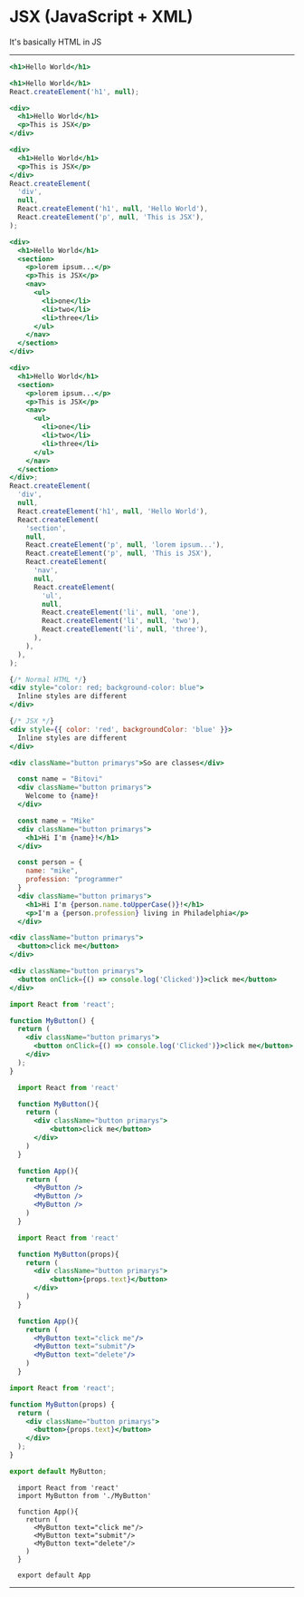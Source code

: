 

# JSX (JavaScript + XML)

It's basically HTML in JS

---

<CodeSurfer>

```jsx 1 title="It looks like HTML" subtitle="Use the same elements you're used to"
<h1>Hello World</h1>
```

```jsx 2 title="Babel compiles it to pure JS" subtitle="Which looks something like this"
<h1>Hello World</h1>
React.createElement('h1', null);
```


```jsx  title="Views can be complex"
<div>
  <h1>Hello World</h1>
  <p>This is JSX</p>
</div>
```

```jsx 5:10 title="But so is the React code they compile down to"
<div>
  <h1>Hello World</h1>
  <p>This is JSX</p>
</div>
React.createElement(
  'div',
  null,
  React.createElement('h1', null, 'Hello World'),
  React.createElement('p', null, 'This is JSX'),
);
```

```jsx title="Views can be VERY complex"
<div>
  <h1>Hello World</h1>
  <section>
    <p>lorem ipsum...</p>
    <p>This is JSX</p>
    <nav>
      <ul>
        <li>one</li>
        <li>two</li>
        <li>three</li>
      </ul>
    </nav>
  </section>
</div>
```

```jsx 15:36 title="But the compiled code is even more complex"
<div>
  <h1>Hello World</h1>
  <section>
    <p>lorem ipsum...</p>
    <p>This is JSX</p>
    <nav>
      <ul>
        <li>one</li>
        <li>two</li>
        <li>three</li>
      </ul>
    </nav>
  </section>
</div>;
React.createElement(
  'div',
  null,
  React.createElement('h1', null, 'Hello World'),
  React.createElement(
    'section',
    null,
    React.createElement('p', null, 'lorem ipsum...'),
    React.createElement('p', null, 'This is JSX'),
    React.createElement(
      'nav',
      null,
      React.createElement(
        'ul',
        null,
        React.createElement('li', null, 'one'),
        React.createElement('li', null, 'two'),
        React.createElement('li', null, 'three'),
      ),
    ),
  ),
);
```

```jsx title="Some things are different from HTML" subtitle="like inline styling"
{/* Normal HTML */}
<div style="color: red; background-color: blue">
  Inline styles are different
</div>
```

```jsx  title="Some things are different from HTML" subtitle="In JSX style is an object"
{/* JSX */}
<div style={{ color: 'red', backgroundColor: 'blue' }}>
  Inline styles are different
</div>
```

```jsx title="Some things are different from HTML" subtitle="Classes are different too"
<div className="button primarys">So are classes</div>
```

```jsx  title="JavaScript values can be interpolated into the JSX" subtitle=""
  const name = "Bitovi"
  <div className="button primarys">
    Welcome to {name}!
  </div>
```

```jsx  title="Making HTML & JS work seamlessly together" subtitle=""
  const name = "Mike"
  <div className="button primarys">
    <h1>Hi I'm {name}!</h1>
  </div>
```

```jsx 1:8 title="Making HTML & JS work seamlessly together" subtitle=""
  const person = {
    name: "mike",
    profession: "programmer"
  }
  <div className="button primarys">
    <h1>Hi I'm {person.name.toUpperCase()}!</h1>
    <p>I'm a {person.profession} living in Philadelphia</p>
  </div>
```

```jsx 1:3 title="Anything you can do in HTML you can do in JSX" subtitle="Like listening for a button click"
<div className="button primarys">
  <button>click me</button>
</div>
```

```jsx 1:3 title="JSX handles user event with ease" subtitle=""
<div className="button primarys">
  <button onClick={() => console.log('Clicked')}>click me</button>
</div>
```

```jsx title="JSX can be put into components for reusability" subtitle=""
import React from 'react';

function MyButton() {
  return (
    <div className="button primarys">
      <button onClick={() => console.log('Clicked')}>click me</button>
    </div>
  );
}
```

```jsx title="JSX can be put into components for reusability" subtitle="MyButton could now be re-used"
  import React from 'react'

  function MyButton(){
    return (
      <div className="button primarys">
          <button>click me</button>
      </div>
    )
  }

  function App(){
    return (
      <MyButton />
      <MyButton />
      <MyButton />
    )
  }
```

```jsx title="JSX can be put into components for reusability" subtitle="You can even pass it data (props)"
  import React from 'react'

  function MyButton(props){
    return (
      <div className="button primarys">
          <button>{props.text}</button>
      </div>
    )
  }

  function App(){
    return (
      <MyButton text="click me"/>
      <MyButton text="submit"/>
      <MyButton text="delete"/>
    )
  }
```

```jsx title="Often times components are packaged up into modules" subtitle="MyButton.js"
import React from 'react';

function MyButton(props) {
  return (
    <div className="button primarys">
      <button>{props.text}</button>
    </div>
  );
}

export default MyButton;
```

```jsxx title="And then imported somewhere else" subtitle="App.jsx"
  import React from 'react'
  import MyButton from './MyButton'

  function App(){
    return (
      <MyButton text="click me"/>
      <MyButton text="submit"/>
      <MyButton text="delete"/>
    )
  }

  export default App
```

</CodeSurfer>

---
